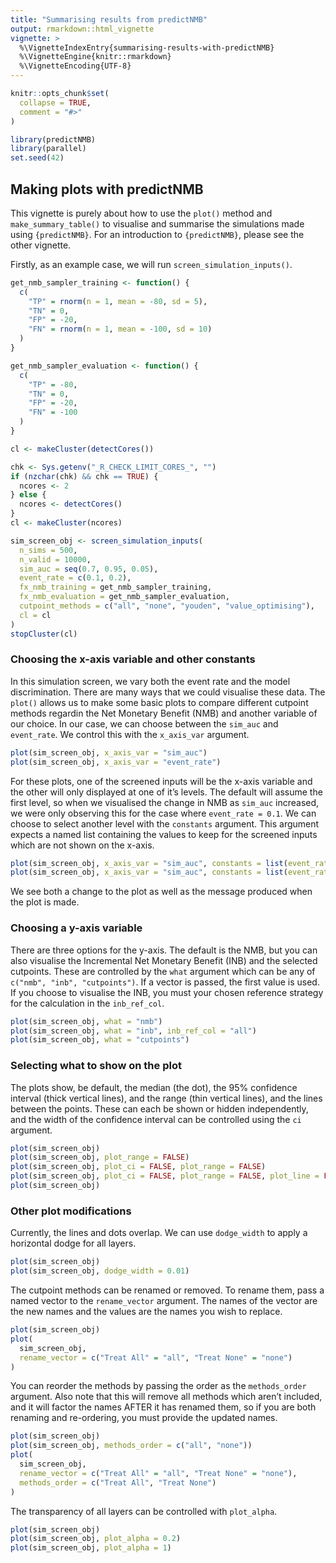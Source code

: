 ```yaml
---
title: "Summarising results from predictNMB"
output: rmarkdown::html_vignette
vignette: >
  %\VignetteIndexEntry{summarising-results-with-predictNMB}
  %\VignetteEngine{knitr::rmarkdown}
  %\VignetteEncoding{UTF-8}
---
```


```r
knitr::opts_chunk$set(
  collapse = TRUE,
  comment = "#>"
)
```


```r
library(predictNMB)
library(parallel)
set.seed(42)
```

## Making plots with predictNMB

This vignette is purely about how to use the `plot()` method and `make_summary_table()` to visualise and summarise the simulations made using `{predictNMB}`. For an introduction to `{predictNMB}`, please see the other vignette.

Firstly, as an example case, we will run `screen_simulation_inputs()`.

```r
get_nmb_sampler_training <- function() {
  c(
    "TP" = rnorm(n = 1, mean = -80, sd = 5),
    "TN" = 0,
    "FP" = -20,
    "FN" = rnorm(n = 1, mean = -100, sd = 10)
  )
}

get_nmb_sampler_evaluation <- function() {
  c(
    "TP" = -80,
    "TN" = 0,
    "FP" = -20,
    "FN" = -100
  )
}
```

```r
cl <- makeCluster(detectCores())
```

```r
chk <- Sys.getenv("_R_CHECK_LIMIT_CORES_", "")
if (nzchar(chk) && chk == TRUE) {
  ncores <- 2
} else {
  ncores <- detectCores()
}
cl <- makeCluster(ncores)
```

```r
sim_screen_obj <- screen_simulation_inputs(
  n_sims = 500,
  n_valid = 10000,
  sim_auc = seq(0.7, 0.95, 0.05),
  event_rate = c(0.1, 0.2),
  fx_nmb_training = get_nmb_sampler_training,
  fx_nmb_evaluation = get_nmb_sampler_evaluation,
  cutpoint_methods = c("all", "none", "youden", "value_optimising"),
  cl = cl
)
stopCluster(cl)
```

### Choosing the x-axis variable and other constants
In this simulation screen, we vary both the event rate and the model discrimination.
There are many ways that we could visualise these data. The `plot()` allows us to make some basic plots to compare different cutpoint methods regardin the Net Monetary Benefit (NMB) and another variable of our choice. In our case, we can choose between the `sim_auc` and `event_rate`. We control this with the `x_axis_var` argument.

```r
plot(sim_screen_obj, x_axis_var = "sim_auc")
plot(sim_screen_obj, x_axis_var = "event_rate")
```

For these plots, one of the screened inputs will be the x-axis variable and the other will only displayed at one of it's levels. The default will assume the first level, so when we visualised the change in NMB as `sim_auc` increased, we were only observing this for the case where `event_rate = 0.1`. We can choose to select another level with the `constants` argument. This argument expects a named list containing the values to keep for the screened inputs which are not shown on the x-axis.

```r
plot(sim_screen_obj, x_axis_var = "sim_auc", constants = list(event_rate = 0.1))
plot(sim_screen_obj, x_axis_var = "sim_auc", constants = list(event_rate = 0.2))
```

We see both a change to the plot as well as the message produced when the plot is made.

### Choosing a y-axis variable

There are three options for the y-axis. The default is the NMB, but you can also visualise the Incremental Net Monetary Benefit (INB) and the selected cutpoints. These are controlled by the `what` argument which can be any of `c("nmb", "inb", "cutpoints")`. If a vector is passed, the first value is used. If you choose to visualise the INB, you must your chosen reference strategy for the calculation in the `inb_ref_col`.

```r
plot(sim_screen_obj, what = "nmb")
plot(sim_screen_obj, what = "inb", inb_ref_col = "all")
plot(sim_screen_obj, what = "cutpoints")
```


### Selecting what to show on the plot

The plots show, be default, the median (the dot), the 95% confidence interval (thick vertical lines), and the range (thin vertical lines), and the lines between the points. These can each be shown or hidden independently, and the width of the confidence interval can be controlled using the `ci` argument.

```r
plot(sim_screen_obj)
plot(sim_screen_obj, plot_range = FALSE)
plot(sim_screen_obj, plot_ci = FALSE, plot_range = FALSE)
plot(sim_screen_obj, plot_ci = FALSE, plot_range = FALSE, plot_line = FALSE)
plot(sim_screen_obj)
```


### Other plot modifications

Currently, the lines and dots overlap. We can use `dodge_width` to apply a horizontal dodge for all layers.

```r
plot(sim_screen_obj)
plot(sim_screen_obj, dodge_width = 0.01)
```

The cutpoint methods can be renamed or removed. To rename them, pass a named vector to the `rename_vector` argument. The names of the vector are the new names and the values are the names you wish to replace.

```r
plot(sim_screen_obj)
plot(
  sim_screen_obj, 
  rename_vector = c("Treat All" = "all", "Treat None" = "none")
)
```

You can reorder the methods by passing the order as the `methods_order` argument. Also note that this will remove all methods which aren't included, and it will factor the names AFTER it has renamed them, so if you are both renaming and re-ordering, you must provide the updated names.

```r
plot(sim_screen_obj)
plot(sim_screen_obj, methods_order = c("all", "none"))
plot(
  sim_screen_obj,
  rename_vector = c("Treat All" = "all", "Treat None" = "none"),
  methods_order = c("Treat All", "Treat None")
)
```
The transparency of all layers can be controlled with `plot_alpha`.

```r
plot(sim_screen_obj)
plot(sim_screen_obj, plot_alpha = 0.2)
plot(sim_screen_obj, plot_alpha = 1)
```

